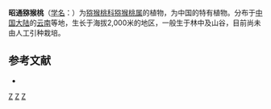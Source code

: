 {{Speciesbox
| genus = Actinidia
| species = rubus
| authority = Levl.
}}

'''昭通猕猴桃'''（[[学名|学名]]：{{lang|la|''Actinidia rubus''}}）为[[猕猴桃科|猕猴桃科]][[猕猴桃属|猕猴桃属]]的植物，为中国的特有植物。分布于[[中国大陆|中国大陆]]的[[云南|云南]]等地，生长于海拔2,000米的地区，一般生于林中及山谷，目前尚未由人工引种栽培。

== 参考文献 ==
<div class="references-small">
* {{cite web| url =http://www.bioinfo.cn/db05/KmzwSpecies.php?action=view&id=988| title =昭通猕猴桃| work =《中国高等植物数据库全库》| publisher =中国科学院微生物研究所| author =昆明植物研究所| accessdate =2009-02-22| deadurl =yes| archiveurl =https://web.archive.org/web/20160305082432/http://www.bioinfo.cn/db05/KmzwSpecies.php?action=view&id=988| archivedate =2016-03-05}}
</div>
{{Taxonbar|from=Q15225262}}

[[Category:猕猴桃属|Z]]
[[Category:中国特有植物|Z]]
[[Category:云南植物|Z]]
